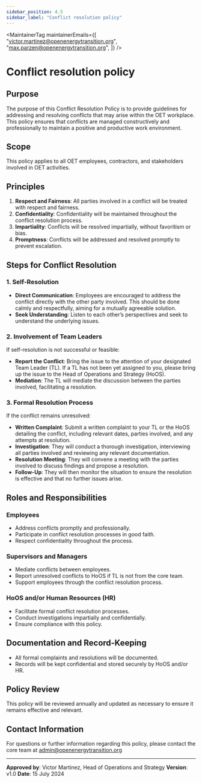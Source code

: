 ```yaml
---
sidebar_position: 4.5
sidebar_label: "Conflict resolution policy"
---
```



<MaintainerTag
  maintainerEmails={[
    "victor.martinez@openenergytransition.org",
    "max.parzen@openenergytransition.org",
  ]}
/>

# Conflict resolution policy

<ControlledDocBanner />

## Purpose

The purpose of this Conflict Resolution Policy is to provide guidelines for addressing and resolving conflicts that may arise within the OET workplace. This policy ensures that conflicts are managed constructively and professionally to maintain a positive and productive work environment.

## Scope

This policy applies to all OET employees, contractors, and stakeholders involved in OET activities.

## Principles

1. **Respect and Fairness**: All parties involved in a conflict will be treated with respect and fairness.
2. **Confidentiality**: Confidentiality will be maintained throughout the conflict resolution process.
3. **Impartiality**: Conflicts will be resolved impartially, without favoritism or bias.
4. **Promptness**: Conflicts will be addressed and resolved promptly to prevent escalation.

## Steps for Conflict Resolution

### 1. Self-Resolution

- **Direct Communication**: Employees are encouraged to address the conflict directly with the other party involved. This should be done calmly and respectfully, aiming for a mutually agreeable solution.
- **Seek Understanding**: Listen to each other’s perspectives and seek to understand the underlying issues.

### 2. Involvement of Team Leaders

If self-resolution is not successful or feasible:

- **Report the Conflict**: Bring the issue to the attention of your designated Team Leader (TL). If a TL has not been yet assigned to you, please bring up the issue to the Head of Operations and Strategy (HoOS).
- **Mediation**: The TL will mediate the discussion between the parties involved, facilitating a resolution.

### 3. Formal Resolution Process

If the conflict remains unresolved:

- **Written Complaint**: Submit a written complaint to your TL or the HoOS detailing the conflict, including relevant dates, parties involved, and any attempts at resolution.
- **Investigation**: They will conduct a thorough investigation, interviewing all parties involved and reviewing any relevant documentation.
- **Resolution Meeting**: They will convene a meeting with the parties involved to discuss findings and propose a resolution.
- **Follow-Up**: They will then monitor the situation to ensure the resolution is effective and that no further issues arise.

## Roles and Responsibilities

### Employees

- Address conflicts promptly and professionally.
- Participate in conflict resolution processes in good faith.
- Respect confidentiality throughout the process.

### Supervisors and Managers

- Mediate conflicts between employees.
- Report unresolved conflicts to HoOS if TL is not from the core team.
- Support employees through the conflict resolution process.

### HoOS and/or Human Resources (HR)

- Facilitate formal conflict resolution processes.
- Conduct investigations impartially and confidentially.
- Ensure compliance with this policy.

## Documentation and Record-Keeping

- All formal complaints and resolutions will be documented.
- Records will be kept confidential and stored securely by HoOS and/or HR.

## Policy Review

This policy will be reviewed annually and updated as necessary to ensure it remains effective and relevant.

## Contact Information

For questions or further information regarding this policy, please contact the core team at admin@openenergytransition.org

---

**Approved by**: Victor Martinez, Head of Operations and Strategy
**Version**: v1.0
**Date**: 15 July 2024
